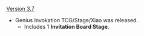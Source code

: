 {{Change History/Header}}
[[Version 3.7]]
* Genius Invokation TCG/Stage/Xiao was released.
** Includes 1 '''Invitation Board Stage'''.